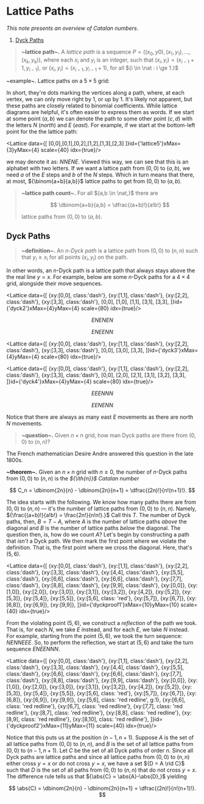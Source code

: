 
# Lattice Paths
_This note presents an overview of Catalan numbers_.

1. [Dyck Paths](#dyck-paths)

> __~lattice path~.__ A _lattice path_ is a sequence ${P=((x_0,y0), (x_1,y_1), \ldots,(x_k,y_k)),}$ where each ${x_i}$ and ${y_i}$ is an integer, such that ${(x_i,y_i)=(x_{i-1} + 1, y_{i-1}),}$ or ${(x_i,y_i)=(x_{i-1},y_{i-1}+1),}$ for all ${i \in \nat : i \ge 1.}$ 

~example~. Lattice paths on a ${5 \times 5}$ grid:

<Grid cols={4}>
<Lattice data={[
	[0,0],[0,1],[1,1],[1,2],[1,3],[2,3],[2,4],[3,4],[4,4]
]} id={'lattice1'}xMax={5}yMax={5}
/>
<Lattice data={[
	[0,0],[0,1],[0,2],[0,3],[0,4],[4,4],
]} id={'lattice2'}xMax={5}yMax={5}
/>
<Lattice data={[
	[0,0],[0,1],[1,1],[1,2],[2,2],[2,3],[3,3],[3,4],[4,4]
]} id={'lattice3'}xMax={5}yMax={5}
/>
<Lattice data={[
	[0,0],[1,0],[1,1],[2,1],[2,2],[3,2],[3,3],[4,3],[4,4]
]} id={'lattice4'}xMax={5}yMax={5}
/>
</Grid>

In short, they're dots marking the vertices along a path, where, at each vertex, we can only move right by 1, or up by 1. It's likely not apparent, but these paths are closely related to binomial coefficients. While lattice diagrams are helpful, it's often easier to express them as words. If we start at some point ${(a,b)}$ we can denote the path to some other point ${(c,d)}$ with the letters ${N}$ (_north_) and ${E}$ (_east_). For example, if we start at the bottom-left point for the the lattice path:

<Lattice data={[
	[0,0],[0,1],[0,2],[1,2],[1,3],[2,3]
]}id={'lattice5'}xMax={3}yMax={4} scale={40} idx={true}/>

we may denote it as: ${NNENE.}$ Viewed this way, we can see that this is an alphabet with two letters. If we want a lattice path from ${(0,0)}$ to ${(a,b),}$ we need ${a}$ of the ${E}$ steps and ${b}$ of the ${N}$ steps. Which in turn means that there, at most, ${\binom{a+b}{a,b}}$ lattice paths to get from ${(0,0)}$ to ${(a,b).}$

> __~lattice path count~.__ For all ${a,b \in \nat,}$ there are
> 
> $$
>    \dbinom{a+b}{a,b} = \dfrac{(a+b)!}{a!b!}
> $$
> 
> lattice paths from ${(0,0)}$ to ${(a,b).}$

## Dyck Paths
> __~definition~.__ An _${n}$-Dyck path_ is a lattice path from ${(0,0)}$ to ${(n,n)}$ such that ${y_i \ge x_i}$ for all points ${(x_i,y_i)}$ on the path.

In other words, an ${n}$-Dyck path is a lattice path that always stays above the the real line ${y = x.}$ For example, below are some ${n}$-Dyck paths for a ${4 \times 4}$ grid, alongside their move sequences.


<Grid cols={2}>
<Lattice data={[
	{xy:[0,0], class:'dash'},
	{xy:[1,1], class:'dash'},
	{xy:[2,2], class:'dash'},
	{xy:[3,3], class:'dash'},
	[0,0],
	[1,0],
	[1,1],
	[2,1],
	[2,2],
	[3,2],
	[3,3],
]}id={'dyck1'}xMax={4}yMax={4} scale={80} idx={true}/>

<Lattice data={[
	{xy:[0,0], class:'dash'},
	{xy:[1,1], class:'dash'},
	{xy:[2,2], class:'dash'},
	{xy:[3,3], class:'dash'},
	[0,0],
	[1,0],
	[1,1],
	[3,1],
	[3,3],
]}id={'dyck2'}xMax={4}yMax={4} scale={80} idx={true}/>

$$
	ENENEN
$$

$$
	ENEENN
$$

<Lattice data={[
	{xy:[0,0], class:'dash'},
	{xy:[1,1], class:'dash'},
	{xy:[2,2], class:'dash'},
	{xy:[3,3], class:'dash'},
	[0,0],
	[3,0],
	[3,3],
]}id={'dyck3'}xMax={4}yMax={4} scale={80} idx={true}/>

<Lattice data={[
	{xy:[0,0], class:'dash'},
	{xy:[1,1], class:'dash'},
	{xy:[2,2], class:'dash'},
	{xy:[3,3], class:'dash'},
	[0,0],
	[2,0],
	[2,1],
	[3,1],
	[3,2],
	[3,3],
]}id={'dyck4'}xMax={4}yMax={4} scale={80} idx={true}/>

$$
	EEENNN
$$

$$
	EENENN
$$

</Grid>

Notice that there are always as many east ${E}$ movements as there are north ${N}$ movements.

> __~question~.__ Given ${n \times n}$ grid, how man Dyck paths are there from ${(0,0)}$ to ${(n,n)}$?

The French mathematician Desire Andre answered this question in the late 1800s.

__~theorem~.__ Given an ${n \times n}$ grid with ${n \ge 0,}$ the number of ${n}$-Dyck paths from ${(0,0)}$ to ${(n,n)}$ is the _${\ith{n}}$ Catalan number_

$$
	C_n = \dbinom{2n}{n} - \dbinom{2n}{n+1} = \dfrac{(2n)!}{n!(n+1)!}.
$$

The idea starts with the following. We know how many paths there are from ${(0,0)}$ to ${(n,n)}$ — it's the number of lattice paths from ${(0,0)}$ to ${(n,n).}$ Namely, ${\frac{(a+b)!}{a!b!} = \frac{2n!}{n!n!}.}$ Call this ${T.}$ The number of Dyck paths, then, ${B = T - A,}$ where ${A}$ is the number of lattice paths _above_ the diagonal and ${B}$ is the number of lattice paths _below_ the diagonal. The question then, is, how do we count ${A?}$ Let's begin by constructing a path that _isn't_ a Dyck path. We then mark the first point where we violate the definition. That is, the first point where we cross the diagonal. Here, that's ${(5,6).}$

<Lattice data={[
	{xy:[0,0], class:'dash'},
	{xy:[1,1], class:'dash'},
	{xy:[2,2], class:'dash'},
	{xy:[3,3], class:'dash'},
	{xy:[4,4], class:'dash'},
	{xy:[5,5], class:'dash'},
	{xy:[6,6], class:'dash'},
	{xy:[6,6], class:'dash'},
	{xy:[7,7], class:'dash'},
	{xy:[8,8], class:'dash'},
	{xy:[9,9], class:'dash'},
	{xy:[0,0]},
	{xy:[1,0]},
	{xy:[2,0]},
	{xy:[3,0]},
	{xy:[3,1]},
	{xy:[3,2]},
	{xy:[4,2]},
	{xy:[5,2]},
	{xy:[5,3]},
	{xy:[5,4]},
	{xy:[5,5]},
	{xy:[5,6], class: 'red'},
	{xy:[5,7]},
	{xy:[6,7]},
	{xy:[6,8]},
	{xy:[6,9]},
	{xy:[9,9]},
]}id={'dyckproof1'}xMax={10}yMax={10} scale={40} idx={true}/>

From the violating point ${(5,6),}$ we construct a _reflection_ of the path we took. That is, for each ${N,}$ we take ${E}$ instead, and for each ${E,}$ we take ${N}$ instead. For example, starting from the point ${(5,6),}$ we took the turn sequence: ${NENNEEE.}$ So, to perform the reflection, we start at ${(5,6)}$ and take the turn sequence ${ENEENNN.}$

<Lattice data={[
	{xy:[0,0], class:'dash'},
	{xy:[1,1], class:'dash'},
	{xy:[2,2], class:'dash'},
	{xy:[3,3], class:'dash'},
	{xy:[4,4], class:'dash'},
	{xy:[5,5], class:'dash'},
	{xy:[6,6], class:'dash'},
	{xy:[6,6], class:'dash'},
	{xy:[7,7], class:'dash'},
	{xy:[8,8], class:'dash'},
	{xy:[9,9], class:'dash'},
	{xy:[0,0]},
	{xy:[1,0]},
	{xy:[2,0]},
	{xy:[3,0]},
	{xy:[3,1]},
	{xy:[3,2]},
	{xy:[4,2]},
	{xy:[5,2]},
	{xy:[5,3]},
	{xy:[5,4]},
	{xy:[5,5]},
	{xy:[5,6], class: 'red'},
	{xy:[5,7]},
	{xy:[6,7]},
	{xy:[6,8]},
	{xy:[6,9]},
	{xy:[9,9]},
	{xy:[5,6], class: 'red redline', g:1},
	{xy:[6,6], class: 'red redline'},
	{xy:[6,7], class: 'red redline'},
	{xy:[7,7], class: 'red redline'},
	{xy:[8,7], class: 'red redline'},
	{xy:[8,8], class: 'red redline'},
	{xy:[8,9], class: 'red redline'},
	{xy:[8,10], class: 'red redline'},
]}id={'dyckproof2'}xMax={11}yMax={11} scale={40} idx={true}/>

Notice that this puts us at the position ${(n-1,n+1).}$
Suppose ${A}$ is the set of all lattice paths from ${(0,0)}$ to ${(n,n),}$
and ${B}$ is the set of all lattice paths from ${(0,0)}$ to ${(n-1,n+1).}$
Let ${C}$ be the set of all Dyck paths of order ${n.}$
Since all Dyck paths are lattice paths and since all lattice paths from ${(0,0)}$ to ${(n,n)}$ either cross ${y=x}$ or do not cross ${y=x,}$ we have a set ${D = A \rid C}$ such that ${D}$ is the set of all paths from ${(0,0)}$ to ${(n,n)}$ that do not cross ${y=x.}$ The difference rule tells us that ${\abs{C} = \abs{A}-\abs{D},}$ yielding

$$
	\abs{C} = \dbinom{2n}{n} - \dbinom{2n}{n+1} = \dfrac{(2n)!}{n!(n+1)!}.
$$
